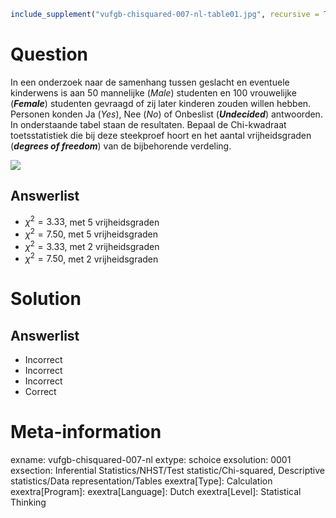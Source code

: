 ```r
include_supplement("vufgb-chisquared-007-nl-table01.jpg", recursive = TRUE)
```

Question
========
  
In een onderzoek naar de samenhang tussen geslacht en eventuele kinderwens is aan 50 mannelijke (*Male*) studenten en 100 vrouwelijke (***Female***) studenten gevraagd of zij later kinderen zouden willen hebben. Personen konden Ja (*Yes*), Nee (*No*) of Onbeslist (***Undecided***) antwoorden. In onderstaande tabel staan de resultaten. Bepaal de Chi-kwadraat toetsstatistiek die bij deze steekproef hoort en het aantal vrijheidsgraden (***degrees of freedom***) van de bijbehorende verdeling.

![](vufgb-chisquared-007-nl-table01.jpg)
  
Answerlist
----------
* $\chi^{2} = 3.33$,  met 5 vrijheidsgraden
* $\chi^{2} = 7.50$,  met 5 vrijheidsgraden
* $\chi^{2} = 3.33$,  met 2 vrijheidsgraden
* $\chi^{2} = 7.50$,  met 2 vrijheidsgraden


Solution
========

Answerlist
----------
* Incorrect
* Incorrect
* Incorrect
* Correct

Meta-information
================
exname: vufgb-chisquared-007-nl
extype: schoice
exsolution: 0001
exsection: Inferential Statistics/NHST/Test statistic/Chi-squared, Descriptive statistics/Data representation/Tables
exextra[Type]: Calculation
exextra[Program]: 
exextra[Language]: Dutch
exextra[Level]: Statistical Thinking
